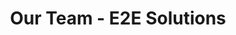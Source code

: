 ---
title: Our Team - E2E Solutions
blocks:
  - headline: Our Team
    text: >
      Meet our experienced team of supply chain professionals.
    color: default
    _template: hero
  - items:
      - title: Edoardo Bozzola (Director - Operations & Supply Chain)
        text: >
          Edoardo is an Industrial Engineer (Masters) who has 20 years of experience in end-to-end Supply
          Chain Operations in fast-paced, high-complexity and vertically-integrated environments.
          He has worked for both large multinational companies and SMEs, across Europe, Asia and Australia.
          During his career he acted on behalf of OEMs, Tier 1 parts manufacturers and distributors.
          While the core of his career has been in Automotive, he has also had significant exposure to textiles
          and food manufacturing.
          His competencies span from Vendor management and planning to Manufacturing and Distribution
          (B2B and B2C).
          His specialty is project managing green-field site implementations, having led or contributed to
          multiple such projects in Australia, Vietnam and India.
          He is recognised as a subject matter expert in operational improvements and in managing
          multinational and cross-cultural business, that is proven by his numerous cooperations with
          reputable Australian universities (RMIT, Swinburne, LaTrobe) where he has been guest-lecturing for
          the last decade.
      - title: Sandeep Sangwan (Associate - Product Development and Lifecycle specialist)
        text: >
          Sandeep is a Mechanical Engineer specialising in Product Design & Development, Project
          Management, System Engineering, and Managing International customers.
          He is a Certified Project Management Professional (PMP), ISO Certified Auditor.
          His 17+ years of career extends across R&D, Project Management, Production Engineering &
          Manufacturing, he has taken the companies to the next Level in growth & Profitability by
          implementing his Innovative Ideas, Technical Know-How, Lean & Six Sigma Approaches.
          He has worked with several big Groups like TATA ELXSI LIMITED, UNO MINDA LIMITED, VARROC
          GROUP, BORGWARNER, DY CORPORATION across the countries like South Korea, Vietnam & India.
      - title: Ali Tamaddon, MIEAust CPEng NER (Associate - Quality and Systems Assurance Expert)
        text: >
          Ali is a Chartered Engineer and Engineering Manager with over 20 years of experience in leading
          high-profile projects within safety-critical and highly regulated industries. His expertise spans rail,
          defence, and automotive sectors across Australia, Europe, and the Middle East, where he has
          consistently delivered impactful results through strategic leadership, systems engineering, and
          quality management.

          His leadership ensures projects meet rigorous safety, quality, and regulatory standards while being
          delivered on time and within budget. He has successfully led organisational changes, improving
          efficiency, transparency, and productivity.

          Ali has held leadership positions at Thales, Downer, Alstom, IVECO and Bombardier Transportation,
          where he spearheaded major engineering and quality programs. His track record includes
          implementing digital transformation initiatives, optimising operational efficiency, and driving
          compliance with international engineering and quality standards.

          With deep expertise in systems engineering, risk analysis, and process optimisation, Ali provides
          consultancy services to organisations seeking to enhance engineering efficiency, compliance, and
          strategic project execution.
      - title: Brandon (Associate – automation and ERP specialist)
        text: >
          [Brandon to provide bio]
      - title: Carmen (Associate – Finance & accounting)
        text: >
          [to provide bio]
      - title: Hajir (Associate – IT service)
        text: >
          [to provide bio]
    color: default
    _template: features
--- 